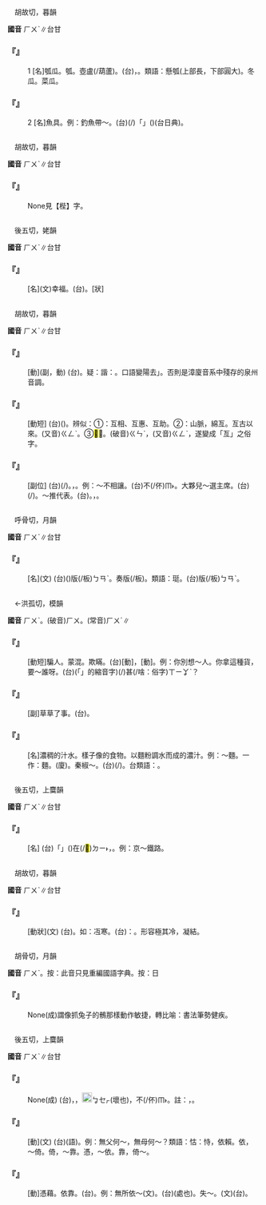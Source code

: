
=={{ruby|瓠|ㄏㄨˋ}}==

　胡故切，暮韻

'''國音''' <rt>ㄏㄨˋ</rt>∥台甘

    

==='''『{{ruby|瓠|ㄏㄨˋ}}』'''===
:1  [名]瓠瓜。瓠{{ruby|子|·ㄗˇ}}。壺盧(/葫蘆)。(台){{ruby|匏|ㄅㄨˊ}}{{ruby|仔|ㄚ}}，{{ruby|是|ㄒㄧ˫}}{{ruby|菜|ㄘㄞ˪}}{{ruby|蔬|ㄙㆦ}}{{ruby|食|ㄒㄧㆵ ͘}}{{ruby|物|ㆠㄨㆵ ͘}}。類語：懸瓠(上部{{ruby|細|ㄒㄧˋ}}長，下部圓大)。冬瓜。菜瓜。
    

==='''『{{ruby|瓠|ㄏㄨˋ}}』'''===
:2  [名]魚具。例：釣魚{{ruby|得|ㄉㄟˇ}}帶～。(台){{ruby|<mark>&#xffa49;</mark>|ㆠㆤㆷ}}{{ruby|/|ㆠㄨㆤㆷ ͘}}{{ruby|釣|ㄉㄧㄜ˪}}{{ruby|魚|ㄏㄧˊ}}{{ruby|/|ㄏㄨˊ}}{{ruby|著|ㄉㄧㄜㆷ ͘}}{{ruby|帶|ㄉㄨㄚ˪}}(/{{ruby|<mark>&#xffec0;</mark>|ㄍㄨㆩ˫}})「{{ruby|瓠|ㄏㆦˊ}}」({{ruby|魚|ㄏㄧˊ}}{{ruby|/|ㄏㄨˊ}}{{ruby|籗|ㄍㄚㆷ}})(台日典)。
    

=={{ruby|枑|ㄏㄨˋ}}==

　胡故切，暮韻

'''國音''' <rt>ㄏㄨˋ</rt>∥台甘

    

==='''『{{ruby|梐|ㄅㄧˋ}}{{ruby|枑|ㄏㄨˋ}}』'''===
: None見【梐】字。
    

=={{ruby|祜|ㄏㄨˋ}}==

　後五切，姥韻

'''國音''' <rt>ㄏㄨˋ</rt>∥台甘

    

==='''『{{ruby|祜|ㄏㄨˋ}}』'''===
: [名](文)幸福。(台){{ruby|幸|ㄏㄧㄥ˫}}{{ruby|福|ㄏㆦㆶ}}。{{ruby|福|ㄏㆦㆶ}}{{ruby|氣|ㄎㄧ˪}}[狀]
    

=={{ruby|互|ㄏㄨˋ}}==

　胡故切，暮韻

'''國音''' <rt>ㄏㄨˋ</rt>∥台甘

    

==='''『{{ruby|互|ㄏㄨˋ}}{{ruby|勉|ㄇㄧㄢˇ}}』'''===
: [動](副，動) (台){{ruby|互|ㄏㆦ˫}}{{ruby|相|ㄒㄧㆲ˫}}{{ruby|勉|ㆠㄧㄢˋ}}{{ruby|勵|ㄌㆤ˫}}。疑：{{ruby|相|ㄒㄧㆲ}}諧：{{ruby|傷|ㄒㄧㆲ}}。口語變陽去{{ruby|「|ㄒㄧㆲ˫}}」。否則是漳廈音系中殘存的泉州音調。
    

==='''『{{ruby|互|ㄏㄨˋ}}{{ruby|生|ㄕㄥ}}』'''===
: [動短] (台)({{ruby|植|ㄒㄧㆵ ͘}}{{ruby|物|ㆠㄨㆵ ͘}}){{ruby|<mark>&#xf9861;</mark>|ㄌㄤ˪}}{{ruby|節|ㄗㄚㆵ}}{{ruby|相|ㄒㄧㄜ}}{{ruby|對|ㄉㄨㄧ˪}}{{ruby|發|ㄏㄨㄚㆵ}}{{ruby|葉|ㄏㄧㄜㆷ ͘}}。辨似：①{{ruby|互|ㄏㄨˋ}}：互相、互惠、互助。②{{ruby|亙|ㄍㄣˋ}}：山脈，綿亙。亙古以來。(又音)<rt>ㄍㄥˋ</rt>。③<mark>&#xf9c64;</mark>＝{{ruby|宣|ㄒㄩㄢ}}。(破音)<rt>ㄍㄣˋ</rt>，(又音)<rt>ㄍㄥˋ</rt>，遂變成「亙」之俗字。
    

==='''『{{ruby|互|ㄏㄨˋ}}』'''===
: [副位] (台){{ruby|互|ㄏㆦ˫}}{{ruby|相|ㄒㄧㆲ}}(/{{ruby|彼|ㄅㄧˋ}}{{ruby|此|ㄘㄨˋ}}){{ruby|之|ㄐㄧ}}{{ruby|間|ㄍㄢ}}。{{ruby|一|ㄧㆵ}}{{ruby|對|ㄉㄨㄧ˪}}{{ruby|一|ㄧㆵ}}，{{ruby|人|ㄌㄤˊ}}{{ruby|對|ㄉㄨㄧ˪}}{{ruby|人|ㄌㄤˊ}}{{ruby|之|ㄐㄧ}}{{ruby|間|ㄍㄢ}}。例：～不相讓。(台){{ruby|雙|ㄒㄧㄤ}}{{ruby|方|ㄏㆲ}}{{ruby|互|ㄏㆦ˫}}{{ruby|相|ㄒㄧㆲ}}{{ruby|攏|ㄌㆲˋ}}不(/伓)<rt>ㆬ˫</rt>{{ruby|讓|ㄌㄧㆲ˫}}{{ruby|/|ㄋㄧㄨ˫}}{{ruby|步|ㄅㆦ˫}}。大夥兒～選主席。(台){{ruby|大|ㄉㄞ˫}}{{ruby|家|ㄍㆤ}}{{ruby|做|ㄗㄨㆤ˪}}{{ruby|/|ㄗㄜ˪}}{{ruby|夥|ㄏㆤˋ}}{{ruby|/|ㄏㄨㆤˋ}}{{ruby|互|ㄏㆦ˫}}(/{{ruby|相|ㄒㄧㆲ}}){{ruby|選|ㄙㄨㄢˋ}}{{ruby|舉|ㄍㄨˋ}}{{ruby|/|ㄍㄧˋ}}{{ruby|主|ㄗㄨˋ}}{{ruby|席|ㄒㄧㆤㆶ ͘}}。～推代表。(台){{ruby|由|ㄧㄨˊ}}{{ruby|多|ㄉㄜ}}{{ruby|數|ㄙㆦ˪}}{{ruby|人|·ㄌㄤˊ}}{{ruby|推|ㄊㄨㄧ}}{{ruby|薦|ㄐㄧㄢ˪}}{{ruby|出|ㄘㄨㆵ}}{{ruby|一|ㄐㄧㆵ ͘}}{{ruby|個|ㆤˊ}}{{ruby|代|ㄉㄞ˫}}{{ruby|表|ㄅㄧㄠˋ}}。{{ruby|汝|ㄌㄧˋ}}{{ruby|推|ㄊㄨㄧ}}{{ruby|薦|ㄐㄧㄢ˪}}{{ruby|伊|ㄧ}}，{{ruby|伊|ㄧ}}{{ruby|亦|ㄧㄚㆷ ͘}}{{ruby|通|ㄊㄤ}}{{ruby|推|ㄊㄨㄧ}}{{ruby|薦|ㄐㄧㄢ˪}}{{ruby|汝|ㄌㄧˋ}}。
    

=={{ruby|笏|ㄏㄨˋ}}==

　呼骨切，月韻

'''國音''' <rt>ㄏㄨˋ</rt>∥台甘

    

==='''『{{ruby|笏|ㄏㄨˋ}}』'''===
: [名](文) (台)({{ruby|古|ㄍㆦˋ}}{{ruby|代|ㄉㄞ˫}}{{ruby|大|ㄉㄞ˫}}{{ruby|臣|ㄒㄧㄣˊ}}{{ruby|見|ㄍㆪ˪}}{{ruby|皇|ㄏㆲˊ}}{{ruby|帝|ㄉㆤ˪}}{{ruby|時|ㄒㄧˊ}}{{ruby|所|ㄙㆦˋ}}{{ruby|執|ㄐㄧㆴ}}{{ruby|丌|ㆤ}}){{ruby|手|ㄑㄧㄨˋ}}版(/板)<rt>ㄅㄢˋ</rt>。奏版(/板)。類語：珽。(台){{ruby|玉|ㆣㄧㆤㆶ ͘}}{{ruby|製|ㄗㆤ˪}}{{ruby|奏|ㄗㄠ˪}}版(/板)<rt>ㄅㄢˋ</rt>。
    

=={{ruby|糊|ㄏㄨˋ}}==

　←洪孤切，模韻

'''國音''' <rt>ㄏㄨˋ</rt>。(破音)<rt>ㄏㄨ</rt>。(常音)<rt>ㄏㄨˊ</rt>∥

    

==='''『{{ruby|糊|ㄏㄨˋ}}{{ruby|弄|·ㄋㄨㄥˋ}}』'''===
: [動短]騙人。蒙混。欺瞞。(台){{ruby|瞞|ㄇㄨㄚˊ}}{{ruby|騙|ㄆㄧㄢ˪}}[動]，{{ruby|賺|ㄗㄨㄢˋ}}{{ruby|仙|ㄒㄧㄢ}}[動]。例：你別想～人。你拿這種貨，要～誰呀。(台){{ruby|汝|ㄌㄧˋ}}{{ruby|提|ㄊㆤㆷ ͘}}{{ruby|<mark>&#xffb50;</mark>|ㄐㄧㆵ}}(「{{ruby|此|ㄐㄧˋ}}{{ruby|一|ㄐㄧㆵ ͘}}」的縮音字)(/{{ruby|此|ㄐㄧㆵ}}){{ruby|號|ㄏㄜ˫}}{{ruby|<mark>&#xffa49;</mark>|ㆠㆤㆷ}}{{ruby|/|ㆠㄨㆤㆷ ͘}}{{ruby|騙|ㄆㄧㄢ˪}}甚(/啥：俗字)<rt>ㄒㄧㆩˋ</rt>{{ruby|人|ㄌㄤˊ}}？
    

==='''『{{ruby|糊|ㄏㄨˋ}}{{ruby|弄|ㄋㄨㄥˋ}}{{ruby|著|ㄓㄜ}}』'''===
: [副]草草了事。(台){{ruby|潦|ㄌㄜˋ}}{{ruby|潦|ㄌㄜˋ}}{{ruby|草|ㄘㄜˋ}}{{ruby|草|ㄘㄜˋ}}{{ruby|做|ㄗㄨㆤ˪}}{{ruby|/|ㄗㄜ˪}}{{ruby|起|·ㄎㄧˋ}}{{ruby|來|·ㄌㄞˊ}}。
    

==='''『{{ruby|糊|ㄏㄨˋ}}』'''===
: [名]濃稠的汁水。樣子像{{ruby|粥|ㄓㄡ}}的食物。以麵粉調水而成的濃汁。例：～麵。一作：麵{{ruby|糊|ㄏㄨˋ}}。(廈){{ruby|麵|ㄇㄧ˫}}{{ruby|糊|ㄍㆦˊ}}。秦椒～。(台){{ruby|胡|ㄏㆦˊ}}{{ruby|椒|ㄐㄧㄜ}}{{ruby|膏|ㄍㄜ}}(/{{ruby|醬|ㄐㄧㆧ˪}}{{ruby|/|ㄐㄧㆫ˪}})。台類語：{{ruby|麵|ㄇㄧ˫}}{{ruby|線|ㄙㄨㆩ˪}}{{ruby|糊|ㄍㆦˊ}}。
    

=={{ruby|滬|ㄏㄨˋ}}==

　後五切，上麌韻

'''國音''' <rt>ㄏㄨˋ</rt>∥台甘

    

==='''『{{ruby|滬|ㄏㄨˋ}}』'''===
: [名] (台){{ruby|因|ㄧㄣ}}「{{ruby|滬|ㄏㆦ˫}}{{ruby|瀆|ㄉㆦㆶ ͘}}{{ruby|/|ㄉㄠㆷ ͘}}」({{ruby|吳|ㆣㆦˊ}}{{ruby|淞|ㄒㄧㆲˊ}}{{ruby|江|ㄍㄤ}}{{ruby|下|ㄏㄚ˫}}{{ruby|游|ㄧㄨˊ}})在(/<mark>&#xf9853;</mark>)<rt>ㄉㄧ˫</rt>{{ruby|上|ㄒㄧㆲ˫}}{{ruby|海|ㄏㄞˋ}}{{ruby|市|ㄑㄧ˫}}，{{ruby|成|ㄒㄧㄥˊ}}{{ruby|為|ㄨㄧˊ}}{{ruby|上|ㄒㄧㆲ˫}}{{ruby|海|ㄏㄞˋ}}{{ruby|市|ㄑㄧ˫}}{{ruby|丌|ㆤ}}{{ruby|別|ㄅㄧㄚㆵ ͘}}{{ruby|稱|ㄑㄧㄥ}}。例：京～鐵路。
    

=={{ruby|沍|ㄏㄨˋ}}==

　胡故切，暮韻

'''國音''' <rt>ㄏㄨˋ</rt>∥台甘

    

==='''『{{ruby|沍|ㄏㄨˋ}}』'''===
: [動狀](文) (台){{ruby|堅|ㄍㄧㄢ}}{{ruby|凍|ㄉㄤ˪}}。如：冱寒。(台){{ruby|是|ㄒㄧ˫}}{{ruby|講|ㄍㆲˋ}}{{ruby|→|ㄍㆲ}}：{{ruby|寒|ㄍㄨㆩˊ}}{{ruby|到|ㄍㄚㆷ}}{{ruby|凍|ㄉㆲ˪}}{{ruby|結|ㄍㄧㄚㆵ}}{{ruby|塞|ㄊㄚㆵ}}{{ruby|住|ㄉㄧㄠˊ}}{{ruby|咧|ㄌㆤ˪}}。形容極其{{ruby|寒|ㄏㄢˊ}}冷，凝結。
    

=={{ruby|鶻|ㄏㄨˋ}}==

　胡骨切，月韻

'''國音''' <rt>ㄏㄨˋ</rt>。按：此音只見重編國語字典。按：日

    

==='''『{{ruby|兔|ㄊㄨˋ}}{{ruby|起|ㄑㄧˇ}}{{ruby|鶻|ㄏㄨˋ}}{{ruby|落|ㄌㄨㄛˋ}}』'''===
: None(成)謂像抓兔子的鶻那樣動作敏捷，轉比喻：書法筆勢健疾。
    

=={{ruby|怙|ㄏㄨˋ}}==

　後五切，上麌韻

'''國音''' <rt>ㄏㄨˋ</rt>∥台甘

    

==='''『{{ruby|怙|ㄏㄨˋ}}{{ruby|惡|ㄜˋ}}{{ruby|不|ㄅㄨˋ}}{{ruby|悛|ㄑㄩㄢ}}』'''===
: None(成) (台){{ruby|依|ㄧ}}{{ruby|據|ㄍㄨ˪}}{{ruby|/|ㄍㄧ˪}}{{ruby|<mark>&#xffad5;</mark>|ㄚ˪}}{{ruby|勢|ㄙㆤ˪}}{{ruby|力|ㄌㄧㆤㆶ ͘}}，{{ruby|憑|ㄆㄧㄥ˫}}{{ruby|伊|ㄧ}}{{ruby|<mark>&#xffad5;</mark>|ㄚ˪}}{{ruby|霸|ㄅㄚ˪}}{{ruby|丌|ㆤ}}{{ruby|勢|ㄙㆤ˪}}{{ruby|力|ㄌㄧㆤㆶ ͘}}，{{ruby|硬|ㄫㄧ˫}}{{ruby|/|ㄫㆤ˫}}[[File:fa49.png|20px]]<rt>ㆠㆤㆷ</rt>{{ruby|/|ㆠㄨㆤㆷ ͘}}{{ruby|做|ㄗㄨㆤ˪}}{{ruby|/|ㄗㄜ˪}}{{ruby|歹|ㄆㆮˋ}}(壞也){{ruby|事|ㄙㄨ˫}}，不(/伓)<rt>ㆬ˫</rt>{{ruby|肯|ㄎㄧㄥˋ}}{{ruby|悔|ㄏㄨㆤˋ}}{{ruby|過|ㄍㄜ˪}}。註：{{ruby|<mark>&#xffad5;</mark>|ㄚ˪}}，{{ruby|<mark>&#xffad5;</mark>|ㄚ˪}}{{ruby|霸|ㄅㄚ˪}}{{ruby|也|ㄧㄚ˫}}。
    

==='''『{{ruby|怙|ㄏㄨˋ}}{{ruby|恃|ㄕˋ}}』'''===
: [動](文) (台){{ruby|倚|ㄨㄚˋ}}{{ruby|靠|ㄎㄜ˪}}(語)。例：無父何～，無母何～？類語：怙：恃，依賴。依，～倚。倚，～靠。憑，～依。靠，倚～。
    

==='''『{{ruby|怙|ㄏㄨˋ}}』'''===
: [動]憑藉。依靠。(台){{ruby|倚|ㄨㄚˋ}}{{ruby|靠|ㄎㄜ˪}}。例：無所依～(文)。(台){{ruby|無|ㆠㄜˊ}}{{ruby|地|ㄉㆤ˪}}(處也){{ruby|依|ㄧ}}{{ruby|倚|ㄨㄚˋ}}。失～。(文)(台){{ruby|死|·ㄒㄧˋ}}{{ruby|了|ㄌㄧㄠˋ}}{{ruby|爸|ㄅㆤ˫}}{{ruby|母|ㆠㄨˋ}}{{ruby|/|ㆠㄜˋ}}。
    
